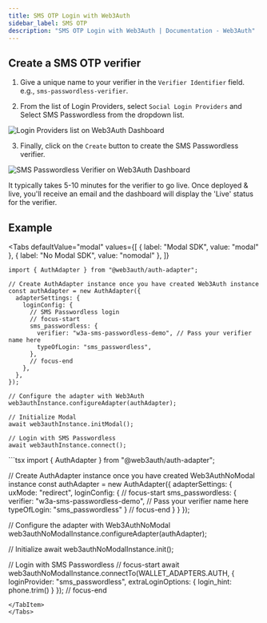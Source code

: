 ```yaml
---
title: SMS OTP Login with Web3Auth
sidebar_label: SMS OTP
description: "SMS OTP Login with Web3Auth | Documentation - Web3Auth"
---
```



## Create a SMS OTP verifier

<CreateVerifierFirstStep />

1. Give a unique name to your verifier in the `Verifier Identifier` field. e.g.,
   `sms-passwordless-verifier`.

2. From the list of Login Providers, select `Social Login Providers` and Select SMS Passwordless
   from the dropdown list.

![Login Providers list on Web3Auth Dashboard](/images/dashboard/create-verifier-sms-passwordless.png)

3. Finally, click on the `Create` button to create the SMS Passwordless verifier.

![SMS Passwordless Verifier on Web3Auth Dashboard](/images/dashboard/create-verifier-sms-passwordless-filled.png)

It typically takes 5-10 minutes for the verifier to go live. Once deployed & live, you'll receive an
email and the dashboard will display the 'Live' status for the verifier.

## Example

<Tabs
defaultValue="modal"
values={[
  { label: "Modal SDK", value: "modal" },
  { label: "No Modal SDK", value: "nomodal" },
]}
>
<TabItem value="modal">

```tsx
import { AuthAdapter } from "@web3auth/auth-adapter";

// Create AuthAdapter instance once you have created Web3Auth instance
const authAdapter = new AuthAdapter({
  adapterSettings: {
    loginConfig: {
      // SMS Passwordless login
      // focus-start
      sms_passwordless: {
        verifier: "w3a-sms-passwordless-demo", // Pass your verifier name here
        typeOfLogin: "sms_passwordless",
      },
      // focus-end
    },
  },
});

// Configure the adapter with Web3Auth
web3authInstance.configureAdapter(authAdapter);

// Initialize Modal
await web3authInstance.initModal();

// Login with SMS Passwordless
await web3authInstance.connect();
```

</TabItem>

<TabItem value="nomodal">
```tsx
import { AuthAdapter } from "@web3auth/auth-adapter";

// Create AuthAdapter instance once you have created Web3AuthNoModal instance const authAdapter =
new AuthAdapter({ adapterSettings: { uxMode: "redirect", loginConfig: { // focus-start
sms_passwordless: { verifier: "w3a-sms-passwordless-demo", // Pass your verifier name here
typeOfLogin: "sms_passwordless" } // focus-end } } });

// Configure the adapter with Web3AuthNoModal web3authNoModalInstance.configureAdapter(authAdapter);

// Initialize await web3authNoModalInstance.init();

// Login with SMS Passwordless // focus-start await
web3authNoModalInstance.connectTo(WALLET_ADAPTERS.AUTH, { loginProvider: "sms_passwordless",
extraLoginOptions: { login_hint: phone.trim() } }); // focus-end

```
</TabItem>
</Tabs>
```
